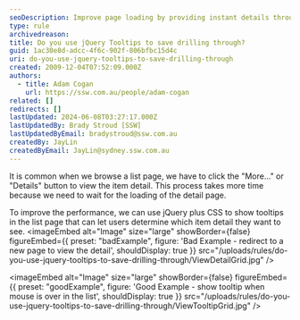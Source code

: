 ```yaml
---
seoDescription: Improve page loading by providing instant details through jQuery tooltips, saving users time and effort.
type: rule
archivedreason:
title: Do you use jQuery Tooltips to save drilling through?
guid: 1ac30e8d-adcc-4f6c-902f-806bfbc15d4c
uri: do-you-use-jquery-tooltips-to-save-drilling-through
created: 2009-12-04T07:52:09.000Z
authors:
  - title: Adam Cogan
    url: https://ssw.com.au/people/adam-cogan
related: []
redirects: []
lastUpdated: 2024-06-08T03:27:17.000Z
lastUpdatedBy: Brady Stroud [SSW]
lastUpdatedByEmail: bradystroud@ssw.com.au
createdBy: JayLin
createdByEmail: JayLin@sydney.ssw.com.au
---
```


It is common when we browse a list page, we have to click the "More..." or "Details" button to view the item detail. This process takes more time because we need to wait for the loading of the detail page.

To improve the performance, we can use jQuery plus CSS to show tooltips in the list page that can let users determine which item detail they want to see.
<imageEmbed
  alt="Image"
  size="large"
  showBorder={false}
  figureEmbed={{
    preset: "badExample",
    figure: 'Bad Example - redirect to a new page to view the detail',
    shouldDisplay: true
  }}
  src="/uploads/rules/do-you-use-jquery-tooltips-to-save-drilling-through/ViewDetailGrid.jpg"
/>

<imageEmbed
  alt="Image"
  size="large"
  showBorder={false}
  figureEmbed={{
    preset: "goodExample",
    figure: 'Good Example - show tooltip when mouse is over in the list',
    shouldDisplay: true
  }}
  src="/uploads/rules/do-you-use-jquery-tooltips-to-save-drilling-through/ViewTooltipGrid.jpg"
/>
